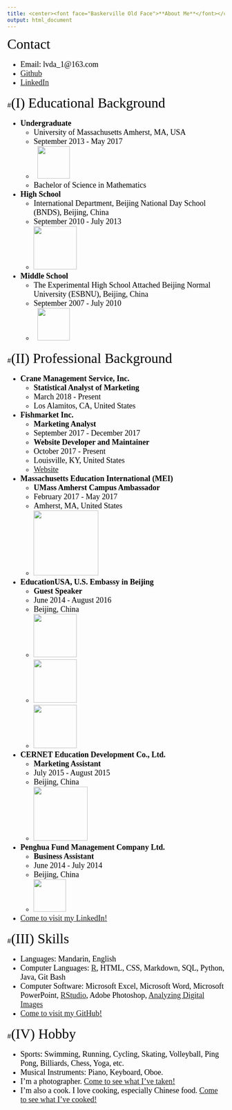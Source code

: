 ```yaml
---
title: <center><font face="Baskerville Old Face">**About Me**</font></center>
output: html_document
---
```

<div id="backhome"><a href="index.html"><i class="fa fa-home" aria-hidden="true"></i></a></div>

<div class="about-contact">
<font face="Baskerville Old Face" color=black size=6>Contact</font>

<font face="Times New Roman" color=black size=4>

- Email: lvda_1\@163.com
- [Github](https://github.com/HarryLu95)
- [LinkedIn](https://www.linkedin.com/in/dalu0511/)

</font>
</div>

<div class="about-content">

#<font face="Baskerville Old Face" color=black size=6>(I) Educational Background</font>
<font face="Times New Roman" color=black size=4>

- **Undergraduate**
    - University of Massachusetts Amherst, MA, USA
    - September 2013 - May 2017
    - <i class="fa fa-hand-o-right"></i> &nbsp;&nbsp;[<img src="https://raw.githubusercontent.com/HarryLu95/dalu/master/Buttons%20%26%20Logos/UMA_Logo.png" width="75">](http://www.umass.edu/)
    - Bachelor of Science in Mathematics
- **High School**
    - International Department, Beijing National Day School (BNDS), Beijing, China
    - September 2010 - July 2013
    - <i class="fa fa-hand-o-right"></i> [<img src="https://raw.githubusercontent.com/HarryLu95/dalu/master/Buttons%20%26%20Logos/BNDS_Logo.png" width="100">](http://www.bndsedu.com/)
- **Middle School**
    - The Experimental High School Attached Beijing Normal University (ESBNU), Beijing, China
    - September 2007 - July 2010
    - <i class="fa fa-hand-o-right"></i> &nbsp;&nbsp;[<img src="https://raw.githubusercontent.com/HarryLu95/dalu/master/Buttons%20%26%20Logos/SDSZ_Logo.png" width="75">](http://www.sdsz.com.cn/item/list.asp?id=1635)

</font>

#<font face="Baskerville Old Face" color=black size=6>(II) Professional Background</font>
<font face="Times New Roman" color=black size=4>

- **Crane Management Service, Inc.**
    - **Statistical Analyst of Marketing**
    - March 2018 - Present
    - Los Alamitos, CA, United States
- **Fishmarket Inc.**
    - **Marketing Analyst**
    - September 2017 - December 2017
    - **Website Developer and Maintainer**
    - October 2017 - Present
    - Louisville, KY, United States
    - <i class="fa fa-hand-o-right"></i> [Website](http://fishmarketseafoods.net)
- **Massachusetts Education International (MEI)**
    - **UMass Amherst Campus Ambassador**
    - February 2017 - May 2017
    - Amherst, MA, United States
    - <i class="fa fa-hand-o-right"></i>[<img src="https://raw.githubusercontent.com/HarryLu95/dalu/master/Buttons%20%26%20Logos/MEI_Logo.png" width="150">](https://www.meiedu.us/)
- **EducationUSA, U.S. Embassy in Beijing**
    - **Guest Speaker**
    - June 2014 - August 2016
    - Beijing, China
    - <i class="fa fa-hand-o-right"></i> [<img src="https://raw.githubusercontent.com/HarryLu95/dalu/master/Buttons%20%26%20Logos/EducationUSA_US_Logo.png" width="100">](https://educationusa.state.gov/centers/educationusa-china)
    - <i class="fa fa-hand-o-right"></i> [<img src="https://raw.githubusercontent.com/HarryLu95/dalu/master/Buttons%20%26%20Logos/EducationUSA_China_Logo.png" width="100">](https://china.usembassy-china.org.cn/education-culture/study-usa/)
    - <i class="fa fa-hand-o-right"></i> [<img src="https://raw.githubusercontent.com/HarryLu95/dalu/master/Buttons%20%26%20Logos/Weibo_Logo.jpg" width="100">](https://weibo.com/educationusa)
- **CERNET Education Development Co., Ltd.**
    - **Marketing Assistant**
    - July 2015 - August 2015
    - Beijing, China
    - <i class="fa fa-hand-o-right"></i>[<img src="https://raw.githubusercontent.com/HarryLu95/dalu/master/Buttons%20%26%20Logos/CernetEdu_Logo.jpg" width="125">](http://www.cerschool.edu.cn/)
- **Penghua Fund Management Company Ltd.**
    - **Business Assistant**
    - June 2014 - July 2014
    - Beijing, China
    - <i class="fa fa-hand-o-right"></i> [<img src="https://raw.githubusercontent.com/HarryLu95/dalu/master/Buttons%20%26%20Logos/PengHua_Logo.jpg" width="75">](https://www.phfund.com.cn/web/en/index)
- [Come to visit my LinkedIn! <i class="fa fa-linkedin-square" aria-hidden="true"></i>](https://www.linkedin.com/in/dalu0511/)

</font>

#<font face="Baskerville Old Face" color=black size=6>(III) Skills</font>
<font face="Times New Roman" color=black size=4>

- Languages: Mandarin, English
- Computer Languages: [R](https://www.r-project.org/), HTML, CSS, Markdown, SQL, Python, Java, Git Bash
- Computer Software: Microsoft Excel, Microsoft Word, Microsoft PowerPoint, [RStudio](https://www.rstudio.com/), Adobe Photoshop, [Analyzing Digital Images](http://www.umassk12.net/adi/)
- [Come to visit my GitHub! <i class="fa fa-github" aria-hidden="true"></i>](https://github.com/HarryLu95)

</font>

#<font face="Baskerville Old Face" color=black size=6>(IV) Hobby</font>
<font face="Times New Roman" color=black size=4>

- Sports: Swimming, Running, Cycling, Skating, Volleyball, Ping Pong, Billiards, Chess, Yoga, etc.
- Musical Instruments: Piano, Keyboard, Oboe.
- I'm a photographer. [Come to see what I've taken!](Gallery.html)
- I'm also a cook. I love cooking, especially Chinese food. [Come to see what I've cooked!](Gallery.html)

</font>
</div>